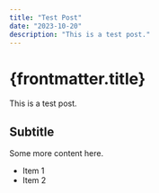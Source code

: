 ```yaml
---
title: "Test Post"
date: "2023-10-20"
description: "This is a test post."
---
```


# {frontmatter.title}

This is a test post.

## Subtitle

Some more content here.

- Item 1
- Item 2
